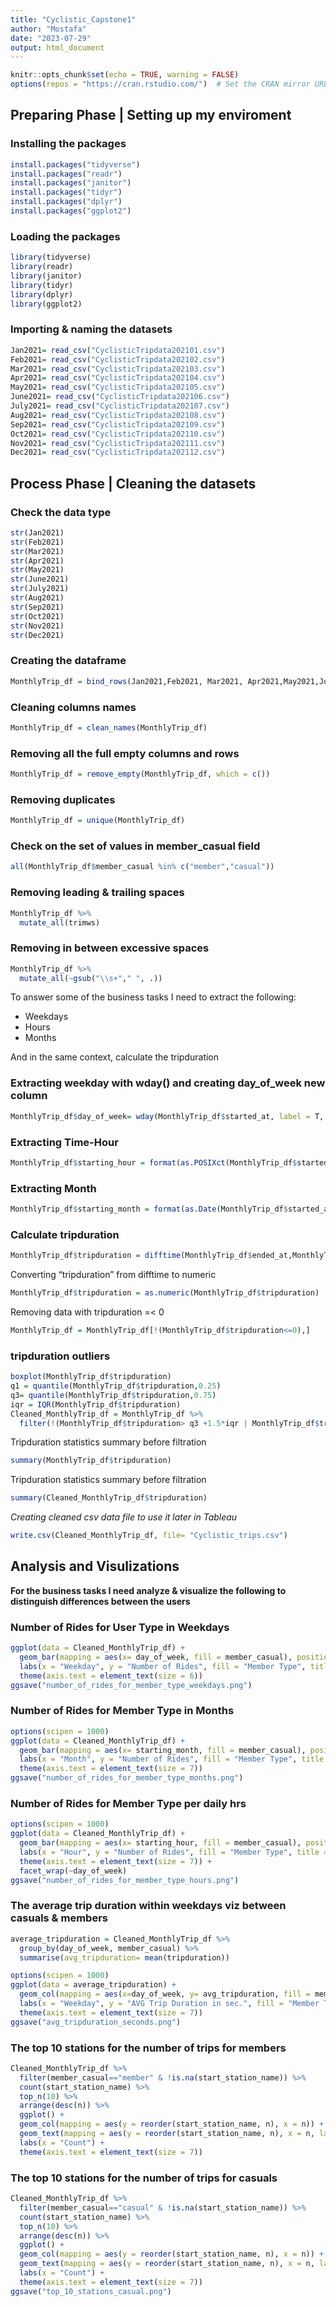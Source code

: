 ```yaml
---
title: "Cyclistic_Capstone1"
author: "Mostafa"
date: "2023-07-29"
output: html_document
---
```

```r
knitr::opts_chunk$set(echo = TRUE, warning = FALSE)
options(repos = "https://cran.rstudio.com/")  # Set the CRAN mirror URL

```



## Preparing Phase | Setting up my enviroment 
### Installing the packages
```r
install.packages("tidyverse")
install.packages("readr")
install.packages("janitor")
install.packages("tidyr")
install.packages("dplyr")
install.packages("ggplot2")

```



### Loading the packages
```r
library(tidyverse)
library(readr)
library(janitor)
library(tidyr)
library(dplyr)
library(ggplot2)

```



### Importing & naming the datasets
```r
Jan2021= read_csv("CyclisticTripdata202101.csv")
Feb2021= read_csv("CyclisticTripdata202102.csv")
Mar2021= read_csv("CyclisticTripdata202103.csv")
Apr2021= read_csv("CyclisticTripdata202104.csv")
May2021= read_csv("CyclisticTripdata202105.csv")
June2021= read_csv("CyclisticTripdata202106.csv")
July2021= read_csv("CyclisticTripdata202107.csv")
Aug2021= read_csv("CyclisticTripdata202108.csv")
Sep2021= read_csv("CyclisticTripdata202109.csv")
Oct2021= read_csv("CyclisticTripdata202110.csv")
Nov2021= read_csv("CyclisticTripdata202111.csv")
Dec2021= read_csv("CyclisticTripdata202112.csv")
```



## Process Phase | Cleaning the datasets

### Check the data type
```r
str(Jan2021)
str(Feb2021)
str(Mar2021)
str(Apr2021)
str(May2021)
str(June2021)
str(July2021)
str(Aug2021)
str(Sep2021)
str(Oct2021)
str(Nov2021)
str(Dec2021)
```



### Creating the dataframe
```r
MonthlyTrip_df = bind_rows(Jan2021,Feb2021, Mar2021, Apr2021,May2021,June2021,July2021,Aug2021,Sep2021,Oct2021,Nov2021,Dec2021)
```



### Cleaning columns names
```r
MonthlyTrip_df = clean_names(MonthlyTrip_df)
```



### Removing all the full empty columns and rows
```r
MonthlyTrip_df = remove_empty(MonthlyTrip_df, which = c())
```



### Removing duplicates
```r
MonthlyTrip_df = unique(MonthlyTrip_df)
```



### Check on the set of values in member_casual field
```r
all(MonthlyTrip_df$member_casual %in% c("member","casual"))

```


### Removing leading & trailing spaces
```r
MonthlyTrip_df %>% 
  mutate_all(trimws)
```


### Removing in between excessive spaces
```r
MonthlyTrip_df %>% 
  mutate_all(~gsub("\\s+"," ", .))
```



To answer some of the business tasks I need to extract the following:

* Weekdays
* Hours
* Months

And  in the same context, calculate the tripduration

### Extracting weekday with wday() and creating day_of_week new column
```r
MonthlyTrip_df$day_of_week= wday(MonthlyTrip_df$started_at, label = T, abbr = F)
```




### Extracting Time-Hour
```r
MonthlyTrip_df$starting_hour = format(as.POSIXct(MonthlyTrip_df$started_at),"%H")

```



### Extracting Month
```r
MonthlyTrip_df$starting_month = format(as.Date(MonthlyTrip_df$started_at), "%m")

```




### Calculate tripduration
```r
MonthlyTrip_df$tripduration = difftime(MonthlyTrip_df$ended_at,MonthlyTrip_df$started_at,units= "min")
```


Converting "tripduration" from difftime to numeric
```r
MonthlyTrip_df$tripduration = as.numeric(MonthlyTrip_df$tripduration)

```



Removing data with tripduration =< 0
```r
MonthlyTrip_df = MonthlyTrip_df[!(MonthlyTrip_df$tripduration<=0),]

```


### tripduration outliers
```r
boxplot(MonthlyTrip_df$tripduration)
q1 = quantile(MonthlyTrip_df$tripduration,0.25)
q3= quantile(MonthlyTrip_df$tripduration,0.75)
iqr = IQR(MonthlyTrip_df$tripduration)
Cleaned_MonthlyTrip_df = MonthlyTrip_df %>% 
  filter(!(MonthlyTrip_df$tripduration> q3 +1.5*iqr | MonthlyTrip_df$tripduration< q1 -1.5*iqr))
```


  
Tripduration statistics summary before filtration
```r
summary(MonthlyTrip_df$tripduration)
```
Tripduration statistics summary before filtration
```r
summary(Cleaned_MonthlyTrip_df$tripduration)
```






*Creating cleaned csv data file to use it later in Tableau*
```r
write.csv(Cleaned_MonthlyTrip_df, file= "Cyclistic_trips.csv")
```






## Analysis and Visulizations

**For the business tasks I need analyze & visualize the following to distinguish differences between the users**

###  Number of Rides for User Type in Weekdays
```r
ggplot(data = Cleaned_MonthlyTrip_df) + 
  geom_bar(mapping = aes(x= day_of_week, fill = member_casual), position = "dodge") +
  labs(x = "Weekday", y = "Number of Rides", fill = "Member Type", title = "Number of Rides for Member Type in Weekdays")+
  theme(axis.text = element_text(size = 6))
ggsave("number_of_rides_for_member_type_weekdays.png")
```





### Number of Rides for Member Type in Months
```r
options(scipen = 1000)
ggplot(data = Cleaned_MonthlyTrip_df) + 
  geom_bar(mapping = aes(x= starting_month, fill = member_casual), position = "dodge") +
  labs(x = "Month", y = "Number of Rides", fill = "Member Type", title = "Number of Rides for Member Type in Months") +
  theme(axis.text = element_text(size = 7))
ggsave("number_of_rides_for_member_type_months.png")

```




### Number of Rides for Member Type per daily hrs
```r
options(scipen = 1000)
ggplot(data = Cleaned_MonthlyTrip_df) + 
  geom_bar(mapping = aes(x= starting_hour, fill = member_casual), position = "dodge") +
  labs(x = "Hour", y = "Number of Rides", fill = "Member Type", title = "Number of Rides for Member Type in Daily Hours") +
  theme(axis.text = element_text(size = 7)) + 
  facet_wrap(~day_of_week)
ggsave("number_of_rides_for_member_type_hours.png")
```





### The average trip duration within weekdays viz between casuals & members
```r
average_tripduration = Cleaned_MonthlyTrip_df %>% 
  group_by(day_of_week, member_casual) %>% 
  summarise(avg_tripduration= mean(tripduration))

options(scipen = 1000)
ggplot(data = average_tripduration) + 
  geom_col(mapping = aes(x=day_of_week, y= avg_tripduration, fill = member_casual), position = "dodge") +
  labs(x = "Weekday", y = "AVG Trip Duration in sec.", fill = "Member Type", title = "Average Trip Duration in Seconds") +
  theme(axis.text = element_text(size = 7))
ggsave("avg_tripduration_seconds.png")
```




### The top 10 stations for the number of trips for members
```r
Cleaned_MonthlyTrip_df %>%
  filter(member_casual=="member" & !is.na(start_station_name)) %>% 
  count(start_station_name) %>%
  top_n(10) %>%
  arrange(desc(n)) %>%
  ggplot() +
  geom_col(mapping = aes(y = reorder(start_station_name, n), x = n)) +
  geom_text(mapping = aes(y = reorder(start_station_name, n), x = n, label = n), vjust = -0.5) +
  labs(x = "Count") +
  theme(axis.text = element_text(size = 7))
```


  
### The top 10 stations for the number of trips for casuals
```r
Cleaned_MonthlyTrip_df %>%
  filter(member_casual=="casual" & !is.na(start_station_name)) %>% 
  count(start_station_name) %>%
  top_n(10) %>%
  arrange(desc(n)) %>%
  ggplot() +
  geom_col(mapping = aes(y = reorder(start_station_name, n), x = n)) +
  geom_text(mapping = aes(y = reorder(start_station_name, n), x = n, label = n), vjust = -0.5) +
  labs(x = "Count") +
  theme(axis.text = element_text(size = 7))
ggsave("top_10_stations_casual.png")

```


